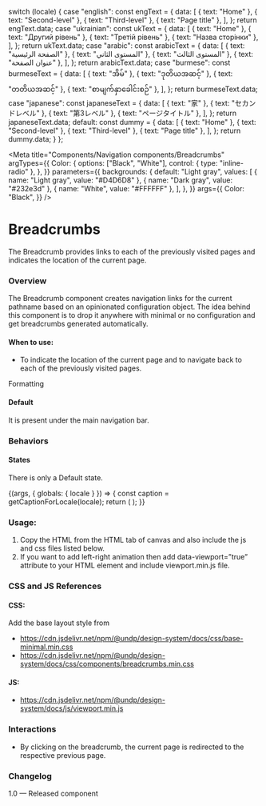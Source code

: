 
  switch (locale) {
    case "english":
      const engText = {
        data: [
          { text: "Home" },
          { text: "Second-level" },
          { text: "Third-level" },
          { text: "Page title" },
        ],
      };
      return engText.data;
    case "ukrainian":
      const ukText = {
        data: [
          { text: "Home" },
          { text: "Другий рівень" },
          { text: "Третій рівень" },
          { text: "Назва сторінки" },
        ],
      };
      return ukText.data;
    case "arabic":
      const arabicText = {
        data: [
          { text: "الصفحة الرئيسية" },
          { text: "المستوى الثاني" },
          { text: "المستوى الثالث" },
          { text: "عنوان الصفحة" },
        ],
      };
      return arabicText.data;
    case "burmese":
      const burmeseText = {
        data: [
          { text: "အိမ်" },
          { text: "ဒုတိယအဆင့်" },
          { text: "တတိယအဆင့်" },
          { text: "စာမျက်နှာခေါင်းစဉ်" },
        ],
      };
      return burmeseText.data;
    case "japanese":
      const japaneseText = {
        data: [
          { text: "家" },
          { text: "セカンドレベル" },
          { text: "第3レベル" },
          { text: "ページタイトル" },
        ],
      };
      return japaneseText.data;
    default:
      const dummy = {
        data: [
          { text: "Home" },
          { text: "Second-level" },
          { text: "Third-level" },
          { text: "Page title" },
        ],
      };
      return dummy.data;
  }
};

<Meta
  title="Components/Navigation components/Breadcrumbs"
  argTypes={{
    Color: {
      options: ["Black", "White"],
      control: { type: "inline-radio" },
    },
  }}
  parameters={{
    backgrounds: {
      default: "Light gray",
      values: [
        { name: "Light gray", value: "#D4D6D8" },
        { name: "Dark gray", value: "#232e3d" },
        { name: "White", value: "#FFFFFF" },
      ],
    },
  }}
  args={{
    Color: "Black",
  }}
/>

# Breadcrumbs

The Breadcrumb provides links to each of the previously visited pages and indicates the location of the current page.

### Overview

The Breadcrumb component creates navigation links for the current pathname based on an opinionated configuration object. The idea behind this component is to drop it anywhere with minimal or no configuration and get breadcrumbs generated automatically.

#### When to use:

- To indicate the location of the current page and to navigate back to each of the previously visited pages.

Formatting

#### Default

It is present under the main navigation bar.

### Behaviors

#### States

There is only a Default state.

<Canvas>
  <Story
    name="Breadcrumbs"
    parameters={{ backgrounds: { default: "Light gray" } }}
  >
    {(args, { globals: { locale } }) => {
      const caption = getCaptionForLocale(locale);
      return (
        <Breadcrumbcomponent data={caption} {...args}></Breadcrumbcomponent>
      );
    }}
  </Story>
</Canvas>

### Usage:

1. Copy the HTML from the HTML tab of canvas and also include the js and css files listed below.
2. If you want to add left-right animation then add data-viewport=”true” attribute to your HTML element and include viewport.min.js file.

### CSS and JS References

#### CSS:

Add the base layout style from

- https://cdn.jsdelivr.net/npm/@undp/design-system/docs/css/base-minimal.min.css
- https://cdn.jsdelivr.net/npm/@undp/design-system/docs/css/components/breadcrumbs.min.css

#### JS:

- https://cdn.jsdelivr.net/npm/@undp/design-system/docs/js/viewport.min.js

### Interactions

- By clicking on the breadcrumb, the current page is redirected to the respective previous page.

### Changelog

1.0 — Released component

